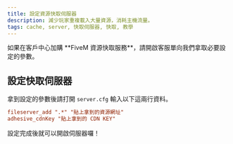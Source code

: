 ```yaml
---
title: 設定資源快取伺服器
description: 減少玩家重複載入大量資源，消耗主機流量。
tags: cache, server, 快取伺服器, 快取, 教學
---
```


<Callout title="重要提醒" type="info">
  如果在客戶中心加購 **FiveM 資源快取服務**，請開啟客服單向我們拿取必要設定的參數。
</Callout>

## 設定快取伺服器
拿到設定的參數後請打開 `server.cfg` 輸入以下這兩行資料。

```cfg
fileserver_add ".*" "貼上拿到的資源網址"
adhesive_cdnKey "貼上拿到的 CDN KEY"
```

設定完成後就可以開啟伺服器囉！